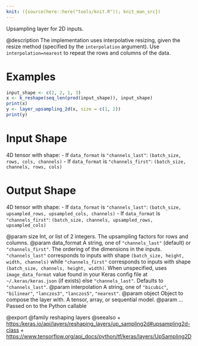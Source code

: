 ```yaml
---
knit: ({source(here::here("tools/knit.R")); knit_man_src})
---
```

Upsampling layer for 2D inputs.

@description
The implementation uses interpolative resizing, given the resize method
(specified by the `interpolation` argument). Use `interpolation=nearest`
to repeat the rows and columns of the data.

# Examples
```r
input_shape <- c(2, 2, 1, 3)
x <- k_reshape(seq_len(prod(input_shape)), input_shape)
print(x)
y <- layer_upsampling_2d(x, size = c(1, 2))
print(y)
```

# Input Shape
4D tensor with shape:
- If `data_format` is `"channels_last"`:
    `(batch_size, rows, cols, channels)`
- If `data_format` is `"channels_first"`:
    `(batch_size, channels, rows, cols)`

# Output Shape
4D tensor with shape:
- If `data_format` is `"channels_last"`:
    `(batch_size, upsampled_rows, upsampled_cols, channels)`
- If `data_format` is `"channels_first"`:
    `(batch_size, channels, upsampled_rows, upsampled_cols)`

@param size Int, or list of 2 integers.
    The upsampling factors for rows and columns.
@param data_format A string,
    one of `"channels_last"` (default) or `"channels_first"`.
    The ordering of the dimensions in the inputs.
    `"channels_last"` corresponds to inputs with shape
    `(batch_size, height, width, channels)` while `"channels_first"`
    corresponds to inputs with shape
    `(batch_size, channels, height, width)`.
    When unspecified, uses
    `image_data_format` value found in your Keras config file at
    `~/.keras/keras.json` (if exists) else `"channels_last"`.
    Defaults to `"channels_last"`.
@param interpolation A string, one of `"bicubic"`, `"bilinear"`, `"lanczos3"`,
    `"lanczos5"`, `"nearest"`.
@param object Object to compose the layer with. A tensor, array, or sequential model.
@param ... Passed on to the Python callable

@export
@family reshaping layers
@seealso
+ <https:/keras.io/api/layers/reshaping_layers/up_sampling2d#upsampling2d-class>
+ <https://www.tensorflow.org/api_docs/python/tf/keras/layers/UpSampling2D>

